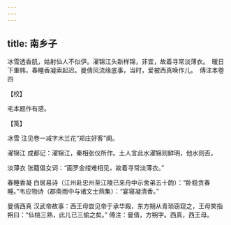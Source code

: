 ```yaml
---
---
---
```

title: 南乡子
---







冰雪透香肌，姑射仙人不似伊。濯锦江头新样锦，非宜，故着寻常淡薄衣。　暖日下重帏，春睡香凝索起迟。曼倩风流缘底事，当时，爱被西真唤作儿。　傅注本卷四





【校】


毛本题作有感。





【笺】


冰雪 注见卷一减字木兰花“郑庄好客”阕。

濯锦江 成都记：濯锦江，秦相张仪所作。土人言此水濯锦则鲜明，他水则否。

淡薄衣 张籍倡女词：“画罗金缕难相见，故着寻常淡薄衣。”

春睡香凝 白居易诗（江州赴忠州至江陵已来舟中示舍弟五十韵）：“卧稳贪春睡。”韦应物诗（郡斋雨中与诸文士燕集）：“宴寝凝清香。”

曼倩西真 汉武帝故事：西王母尝见帝于承华殿，东方朔从青琐窃窥之，王母笑指朔曰：“仙桃三熟，此儿已三偷之矣。” 傅注：曼倩，方朔字。西真，西王母。